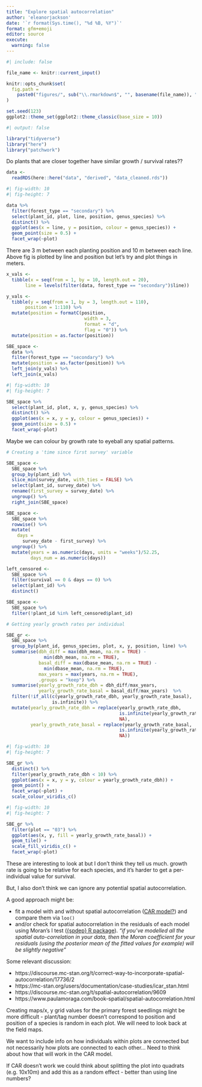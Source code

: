 ```yaml
---
title: "Explore spatial autocorrelation"
author: 'eleanorjackson'
date: '`r format(Sys.time(), "%d %B, %Y")`' 
format: gfm+emoji
editor: source
execute:
  warning: false
---
```


```r
#| include: false

file_name <- knitr::current_input()

knitr::opts_chunk$set(
  fig.path =
    paste0("figures/", sub("\\.rmarkdown$", "", basename(file_name)), "/", sep = "")
)

set.seed(123)
ggplot2::theme_set(ggplot2::theme_classic(base_size = 10))
```

```r
#| output: false

library("tidyverse")
library("here")
library("patchwork")
```

Do plants that are closer together have similar growth / survival rates??

```r
data <- 
  readRDS(here::here("data", "derived", "data_cleaned.rds")) 
```

```r
#| fig-width: 10
#| fig-height: 7

data %>% 
  filter(forest_type == "secondary") %>% 
  select(plant_id, plot, line, position, genus_species) %>% 
  distinct() %>% 
  ggplot(aes(x = line, y = position, colour = genus_species)) +
  geom_point(size = 0.5) +
  facet_wrap(~plot)
```

There are 3 m between each planting position and 10 m between each line.
Above fig is plotted by line and position but let's try and plot things in meters.

```r
x_vals <- 
  tibble(x = seq(from = 1, by = 10, length.out = 20),
       line = levels(filter(data, forest_type == "secondary")$line))

y_vals <- 
  tibble(y = seq(from = 1, by = 3, length.out = 110),
       position = 1:110) %>% 
  mutate(position = formatC(position,
                             width = 3,
                             format = "d",
                             flag = "0")) %>% 
  mutate(position = as.factor(position))

SBE_space <- 
  data %>% 
  filter(forest_type == "secondary") %>% 
  mutate(position = as.factor(position)) %>% 
  left_join(y_vals) %>% 
  left_join(x_vals) 
```


```r
#| fig-width: 10
#| fig-height: 7

SBE_space %>% 
  select(plant_id, plot, x, y, genus_species) %>% 
  distinct() %>% 
  ggplot(aes(x = x, y = y, colour = genus_species)) +
  geom_point(size = 0.5) +
  facet_wrap(~plot)
```

Maybe we can colour by growth rate to eyeball any spatial patterns.

```r
# Creating a 'time since first survey' variable

SBE_space <-
  SBE_space %>%
  group_by(plant_id) %>%
  slice_min(survey_date, with_ties = FALSE) %>%
  select(plant_id, survey_date) %>%
  rename(first_survey = survey_date) %>%
  ungroup() %>% 
  right_join(SBE_space)

SBE_space <-
  SBE_space %>%
  rowwise() %>% 
  mutate(
    days =
      survey_date - first_survey) %>% 
  ungroup() %>% 
  mutate(years = as.numeric(days, units = "weeks")/52.25,
         days_num = as.numeric(days))

left_censored <- 
  SBE_space %>% 
  filter(survival == 0 & days == 0) %>%  
  select(plant_id) %>% 
  distinct()

SBE_space <-
  SBE_space %>%
  filter(!plant_id %in% left_censored$plant_id) 
```

```r
# Getting yearly growth rates per individual

SBE_gr <- 
  SBE_space %>% 
  group_by(plant_id, genus_species, plot, x, y, position, line) %>%
  summarise(dbh_diff = max(dbh_mean, na.rm = TRUE) - 
              min(dbh_mean, na.rm = TRUE),
            basal_diff = max(dbase_mean, na.rm = TRUE) - 
              min(dbase_mean, na.rm = TRUE),
            max_years = max(years, na.rm = TRUE), 
            .groups = "keep") %>% 
  summarise(yearly_growth_rate_dbh = dbh_diff/max_years,
            yearly_growth_rate_basal = basal_diff/max_years)  %>% 
  filter(!if_all(c(yearly_growth_rate_dbh, yearly_growth_rate_basal), 
                 is.infinite)) %>% 
  mutate(yearly_growth_rate_dbh = replace(yearly_growth_rate_dbh, 
                                          is.infinite(yearly_growth_rate_dbh),
                                          NA),
         yearly_growth_rate_basal = replace(yearly_growth_rate_basal, 
                                          is.infinite(yearly_growth_rate_basal),
                                          NA))
```

```r
#| fig-width: 10
#| fig-height: 7

SBE_gr %>% 
  distinct() %>% 
  filter(yearly_growth_rate_dbh < 10) %>% 
  ggplot(aes(x = x, y = y, colour = yearly_growth_rate_dbh)) +
  geom_point() +
  facet_wrap(~plot) +
  scale_colour_viridis_c() 
```


```r
#| fig-width: 10
#| fig-height: 7

SBE_gr %>% 
  filter(plot == "03") %>% 
  ggplot(aes(x, y, fill = yearly_growth_rate_basal)) + 
  geom_tile() +
  scale_fill_viridis_c() +
  facet_wrap(~plot) 
```

These are interesting to look at but I don't think they tell us much.
growth rate is going to be relative for each species,
and it's harder to get a per-individual value for survival.

But, I also don't think we can ignore any potential spatial autocorrelation.

A good approach might be:

- fit a model with and without spatial autocorrelation ([CAR model?](http://paulbuerkner.com/brms/reference/car.html)) and compare them via `loo()`
- and/or check for spatial autocorrelation in the residuals of each model using Moran’s I test ([{spdep} R package](https://r-spatial.github.io/spdep/index.html)). *"if you’ve modelled all the spatial auto-correlation in your data, then the Moran coefficient for your residuals (using the posterior mean of the fitted values for example) will be slightly negative"*

Some relevant discussion:

- https://discourse.mc-stan.org/t/correct-way-to-incorporate-spatial-autocorrelation/17736/2
- https://mc-stan.org/users/documentation/case-studies/icar_stan.html
- https://discourse.mc-stan.org/t/spatial-autocorrelation/9609
- https://www.paulamoraga.com/book-spatial/spatial-autocorrelation.html

Creating maps/x, y grid values for the primary forest seedlings 
might be more difficult - plant/tag number doesn't correspond to position and
position of a species is random in each plot.
We will need to look back at the field maps.

We want to include info on how individuals within plots are connected but
not necessarily how plots are connected to each other... 
Need to think about how that will work in the CAR model.

If CAR doesn't work we could think about splitting the plot into quadrats 
(e.g. 10x10m) and add this as a random effect - better than using line numbers?
